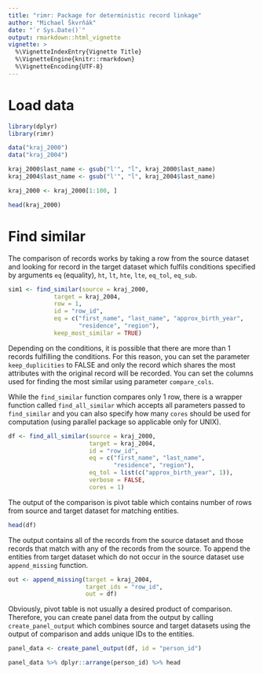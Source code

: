 ```yaml
---
title: "rimr: Package for deterministic record linkage"
author: "Michael Škvrňák"
date: "`r Sys.Date()`"
output: rmarkdown::html_vignette
vignette: >
  %\VignetteIndexEntry{Vignette Title}
  %\VignetteEngine{knitr::rmarkdown}
  %\VignetteEncoding{UTF-8}
---
```


# Load data
```r
library(dplyr)
library(rimr)

data("kraj_2000")
data("kraj_2004")

kraj_2000$last_name <- gsub("l'", "ĺ", kraj_2000$last_name)
kraj_2004$last_name <- gsub("l'", "ĺ", kraj_2004$last_name)

kraj_2000 <- kraj_2000[1:100, ]

head(kraj_2000)
```

# Find similar
The comparison of records works by taking a row from the source dataset
and looking for record in the target dataset which fulfils conditions
specified by arguments `eq` (equality), `ht`, `lt`, `hte`, `lte`, `eq_tol`,
`eq_sub`.

```r

sim1 <- find_similar(source = kraj_2000, 
             target = kraj_2004, 
             row = 1, 
             id = "row_id",
             eq = c("first_name", "last_name", "approx_birth_year", 
                    "residence", "region"), 
             keep_most_similar = TRUE)
```

Depending on the conditions, it is possible that there are more than 1 records
fulfilling the conditions. For this reason, you can set the parameter
`keep_duplicities` to FALSE and only the record which shares the most attributes
with the original record will be recorded. You can set the columns used
for finding the most similar using parameter `compare_cols`.  

While the `find_similar` function compares only 1 row, there is a wrapper
function called `find_all_similar` which accepts all parameters passed to
`find_similar` and you can also specify how many `cores` should be used
for computation (using parallel package so applicable only for UNIX).

```r
df <- find_all_similar(source = kraj_2000, 
                       target = kraj_2004, 
                       id = "row_id", 
                       eq = c("first_name", "last_name",
                              "residence", "region"), 
                       eq_tol = list(c("approx_birth_year", 1)), 
                       verbose = FALSE, 
                       cores = 1)
```

The output of the comparison is pivot table which contains
number of rows from source and target dataset for matching 
entities. 

```r
head(df)
```

The output contains all of the records from the source dataset
and those records that match with any of the records from the source.
To append the entities from target dataset which do not occur in the 
source dataset use `append_missing` function.

```r
out <- append_missing(target = kraj_2004, 
                      target_ids = "row_id", 
                      out = df)
```

Obviously, pivot table is not usually a desired product of comparison. 
Therefore, you can create panel data from the output by calling 
`create_panel_output` which combines source and target datasets
using the output of comparison and adds unique IDs to the entities.

```r
panel_data <- create_panel_output(df, id = "person_id")

panel_data %>% dplyr::arrange(person_id) %>% head
```

